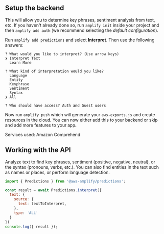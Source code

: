 ## Setup the backend

This will allow you to determine key phrases, sentiment analysis from text, etc. If you haven't already done so, run `amplify init` inside your project and then `amplify add auth` (we recommend selecting the *default configuration*).

Run `amplify add predictions` and select **Interpret**. Then use the following answers:

```console
? What would you like to interpret? (Use arrow keys)
❯ Interpret Text 
  Learn More 

? What kind of interpretation would you like? 
  Language 
  Entity 
  Keyphrase 
  Sentiment 
  Syntax 
❯ All 

? Who should have access? Auth and Guest users
```

Now run `amplify push` which will generate your `aws-exports.js` and create resources in the cloud. You can now either add this to your backend or skip and add more features to your app.

Services used: Amazon Comprehend

## Working with the API

Analyze text to find key phrases, sentiment (positive, negative, neutral), or the syntax (pronouns, verbs, etc.). You can also find entities in the text such as names or places, or perform language detection.

```js
import { Predictions } from '@aws-amplify/predictions';

const result = await Predictions.interpret({
  text: {
    source: {
      text: textToInterpret,
    },
    type: 'ALL'
  }
})
console.log({ result });
```
